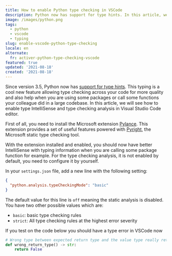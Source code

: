 ```yaml
---
title: How to enable Python type checking in VSCode
description: Python now has support for type hints. In this article, we will see how to enable better IntelliSense and type checking analysis in VSCode.
image: /images/python.png
tags:
  - python
  - vscode
  - typing
slug: enable-vscode-python-type-checking
locale: en
alternate:
  fr: activer-python-type-checking-vscode
featured: true
updated: '2021-08-18'
created: '2021-08-18'
---
```


Since version 3.5, Python now has [support for type hints](https://docs.python.org/3/library/typing.html). This typing is a cool new feature allowing type checking across your code for more quality and also help when you are using some packages or call some functions your colleague did in a large codebase. In this article, we will see how to enable type IntelliSense and type checking analysis in Visual Studio Code editor.

First of all, you need to install the Microsoft extension [Pylance](https://marketplace.visualstudio.com/items?itemName=ms-python.vscode-pylance). This extension provides a set of useful features powered with [Pyright](https://github.com/microsoft/pyright), the Microsoft static type checking tool.

With the extension installed and enabled, you should now have better IntelliSense with typing information when you are calling some package function for example. For the type checking analysis, it is not enabled by default, you need to configure it by yourself.

In your `settings.json` file, add a new line with the following setting:

```json
{
  "python.analysis.typeCheckingMode": "basic"
}
```

The default value for this line is `off` meaning the static analysis is disabled. You have two other possible values which are:

- `basic`: basic type checking rules
- `strict`: All type checking rules at the highest error severity

If you test on the code below you should have a type error in VSCode now

```python
# Wrong type between expected return type and the value type really returned by this function
def wrong_return_type() -> str:
    return False
```
